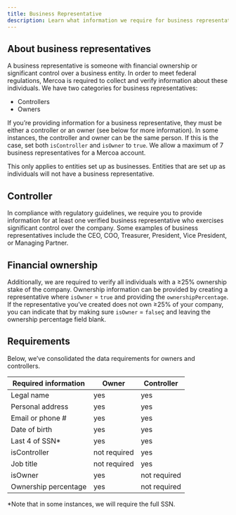 ```yaml
---
title: Business Representative
description: Learn what information we require for business representatives. 
---
```


## About business representatives 
A business representative is someone with financial ownership or significant control over a business entity. In order to meet federal regulations, Mercoa is required to collect and verify information about these individuals. We have two categories for business representatives:

* Controllers
* Owners

If you’re providing information for a business representative, they must be either a controller or an owner (see below for more information). In some instances, the controller and owner can be the same person. 
 If this is the case, set both `isController` and `isOwner` to `true`. We allow a maximum of 7 business representatives for a Mercoa account.

<Note> This only applies to entities set up as businesses. Entities that are set up as individuals will not have a business representative. </Note>

## Controller 
In compliance with regulatory guidelines, we require you to provide information for at least one verified business representative who exercises significant control over the company. 
Some examples of business representatives include the CEO, COO, Treasurer, President, Vice President, or Managing Partner.

## Financial ownership 
Additionally, we are required to verify all individuals with a ≥25% ownership stake of the company. Ownership information can be provided by creating a representative where `isOwner` = `true` and providing the `ownershipPercentage`. If the representative you’ve created does not own ≥25% of your 
company, you can indicate that by making sure `isOwner` = `false`ç and leaving the ownership percentage field blank.

## Requirements 
Below, we’ve consolidated the data requirements for owners and controllers.

| Required information | Owner | Controller|
|----------------------|-------|-----------|
|Legal name | yes| yes|
|Personal address|	yes|	yes|
|Email or phone #|	yes|	yes|
|Date of birth|	yes|	yes|
|Last 4 of SSN*|	yes|	yes|
|isController|	not required |	yes|
|Job title|	not required |	yes |
|isOwner|	yes|	not required|
|Ownership percentage|	yes|	not required|

<Note> *Note that in some instances, we will require the full SSN. </Note>

